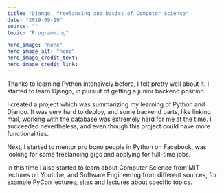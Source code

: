 ---
title: "Django, freelancing and basics of Computer Science"
date: "2019-09-19"
source: ""
topic: "Programming"

hero_image: "none"
hero_image_alt: "none"
hero_image_credit_text: 
hero_image_credit_link: 
---

Thanks to learning Python intensively before, I felt pretty well
about it. I started to learn Django, in pursuit
of getting a junior backend position.

I created a project which was summarizing my learning of Python and Django.
It was very hard to deploy, and some backend parts, like
linking mail, working with the database was extremely hard
for me at the time. I succeeded nevertheless, and even though
this project could have more functionalities.

Next, I started to mentor pro bono people in Python on 
Facebook, was looking for some freelancing gigs and applying for full-time jobs.

In this time I also started to learn about Computer Science from
MIT lectures on Youtube, and Software Engineering from different sources, for example
PyCon lectures, sites and lectures about specific topics.